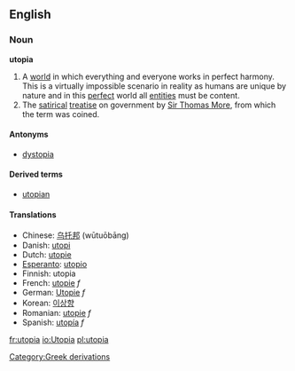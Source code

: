==English==

===Noun===
'''utopia'''
# A [[world]] in which everything and everyone works in perfect harmony. This is a virtually impossible scenario in reality as humans are unique by nature and in this [[perfect]] world all [[entities]] must be content. 
# The [[satirical]] [[treatise]] on government by [[w:Thomas More|Sir Thomas More]], from which the term was coined.

====Antonyms====
*[[dystopia]]

====Derived terms====
*[[utopian]]

==== Translations ====
*Chinese: [[乌托邦]] (wūtuōbāng)
*Danish: [[utopi]]
*Dutch: [[utopie]]
*[[Esperanto]]: [[utopio]]
*Finnish: utopia
*French: [[utopie]] ''f''
*German: [[Utopie]] ''f''
*Korean: [[이상향]]
*Romanian: [[utopie]] ''f''
*Spanish: [[utopía]] ''f''

[[Category:Greek derivations]]
[[fr:utopia]]
[[io:Utopia]]
[[pl:utopia]]